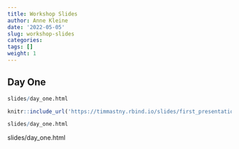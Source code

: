 ```yaml
---
title: Workshop Slides
author: Anne Kleine
date: '2022-05-05'
slug: workshop-slides
categories: 
tags: []
weight: 1
---
```


## Day One 
```r
slides/day_one.html

knitr::include_url('https://timmastny.rbind.io/slides/first_presentation#1')
```

```r
slides/day_one.html
```

slides/day_one.html